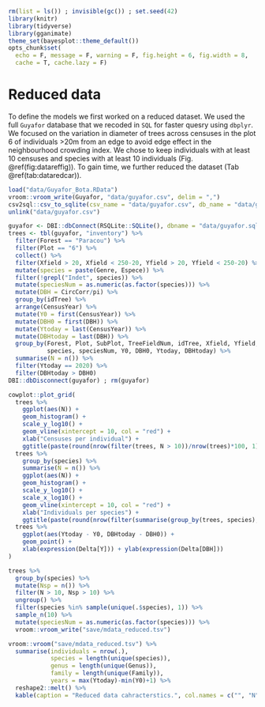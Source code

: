 ```r
rm(list = ls()) ; invisible(gc()) ; set.seed(42)
library(knitr)
library(tidyverse)
library(gganimate)
theme_set(bayesplot::theme_default())
opts_chunk$set(
  echo = F, message = F, warning = F, fig.height = 6, fig.width = 8,
  cache = T, cache.lazy = F)
```

# Reduced data

To define the models we first worked on a reduced dataset.
We used the full `Guyafor` database that we recoded in `SQL` for faster quesry using `dbplyr`.
We focused on the variation in diameter of trees across censuses in the plot 6 of individuals >20m from an edge to avoid edge effect in the neighbourhood crowding index.
We chose to keep individuals with at least 10 censuses and species with at least 10 individuals (Fig. \@ref(fig:datareffig)).
To gain time, we further reduced the dataset (Tab \@ref(tab:dataredcar)).

```r
load("data/Guyafor_Bota.RData")
vroom::vroom_write(Guyafor, "data/guyafor.csv", delim = ",")
csv2sql::csv_to_sqlite(csv_name = "data/guyafor.csv", db_name = "data/guyafor.sql", table_name = "inventory")
unlink("data/guyafor.csv")
```

```r
guyafor <- DBI::dbConnect(RSQLite::SQLite(), dbname = "data/guyafor.sql")
trees <- tbl(guyafor, "inventory") %>% 
  filter(Forest == "Paracou") %>% 
  filter(Plot == "6") %>% 
  collect() %>% 
  filter(Xfield > 20, Xfield < 250-20, Yfield > 20, Yfield < 250-20) %>% 
  mutate(species = paste(Genre, Espece)) %>% 
  filter(!grepl("Indet", species)) %>% 
  mutate(speciesNum = as.numeric(as.factor(species))) %>% 
  mutate(DBH = CircCorr/pi) %>% 
  group_by(idTree) %>% 
  arrange(CensusYear) %>% 
  mutate(Y0 = first(CensusYear)) %>% 
  mutate(DBH0 = first(DBH)) %>% 
  mutate(Ytoday = last(CensusYear)) %>% 
  mutate(DBHtoday = last(DBH)) %>% 
  group_by(Forest, Plot, SubPlot, TreeFieldNum, idTree, Xfield, Yfield, Xutm, Yutm, Family, Genus, Species,
           species, speciesNum, Y0, DBH0, Ytoday, DBHtoday) %>% 
  summarise(N = n()) %>% 
  filter(Ytoday == 2020) %>% 
  filter(DBHtoday > DBH0)
DBI::dbDisconnect(guyafor) ; rm(guyafor)
```

```r
cowplot::plot_grid(
  trees %>% 
    ggplot(aes(N)) +
    geom_histogram() +
    scale_y_log10() +
    geom_vline(xintercept = 10, col = "red") +
    xlab("Censuses per individual") +
    ggtitle(paste(round(nrow(filter(trees, N > 10))/nrow(trees)*100, 1), "% > 10")),
  trees %>% 
    group_by(species) %>% 
    summarise(N = n()) %>% 
    ggplot(aes(N)) +
    geom_histogram() +
    scale_y_log10() +
    scale_x_log10() +
    geom_vline(xintercept = 10, col = "red") +
    xlab("Individuals per species") +
    ggtitle(paste(round(nrow(filter(summarise(group_by(trees, species), N = n()), N > 10))/nrow(summarise(group_by(trees, species), N = n()))*100, 1), "% > 10")),
  trees %>% 
    ggplot(aes(Ytoday - Y0, DBHtoday - DBH0)) +
    geom_point() +
    xlab(expression(Delta[Y])) + ylab(expression(Delta[DBH]))
)
```

```r
trees %>% 
  group_by(species) %>% 
  mutate(Nsp = n()) %>% 
  filter(N > 10, Nsp > 10) %>% 
  ungroup() %>%  
  filter(species %in% sample(unique(.$species), 1)) %>% 
  sample_n(10) %>% 
  mutate(speciesNum = as.numeric(as.factor(species))) %>% 
  vroom::vroom_write("save/mdata_reduced.tsv")
```

```r
vroom::vroom("save/mdata_reduced.tsv") %>% 
  summarise(individuals = nrow(.), 
            species = length(unique(species)),
            genus = length(unique(Genus)),
            family = length(unique(Family)),
            years = max(Ytoday)-min(Y0)+1) %>% 
  reshape2::melt() %>% 
  kable(caption = "Reduced data cahracterstics.", col.names = c("", "N")) 
```
